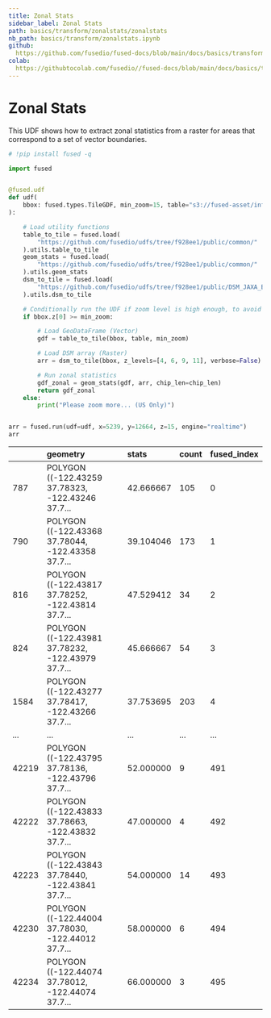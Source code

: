 ```yaml
---
title: Zonal Stats
sidebar_label: Zonal Stats
path: basics/transform/zonalstats/zonalstats
nb_path: basics/transform/zonalstats.ipynb
github:
  https://github.com/fusedio/fused-docs/blob/main/docs/basics/transform/zonalstats.ipynb
colab:
  https://githubtocolab.com/fusedio//fused-docs/blob/main/docs/basics/transform/zonalstats.ipynb
---
```



<LinkButtons
  githubUrl="https://github.com/fusedio/fused-docs/blob/main/docs/basics/transform/zonalstats.ipynb"
  colabUrl="https://githubtocolab.com/fusedio//fused-docs/blob/main/docs/basics/transform/zonalstats.ipynb"
/>

# Zonal Stats

This UDF shows how to extract zonal statistics from a raster for areas that correspond
to a set of vector boundaries.

```python
# !pip install fused -q
```

```python
import fused


@fused.udf
def udf(
    bbox: fused.types.TileGDF, min_zoom=15, table="s3://fused-asset/infra/building_msft_us/", chip_len=256
):

    # Load utility functions
    table_to_tile = fused.load(
        "https://github.com/fusedio/udfs/tree/f928ee1/public/common/"
    ).utils.table_to_tile
    geom_stats = fused.load(
        "https://github.com/fusedio/udfs/tree/f928ee1/public/common/"
    ).utils.geom_stats
    dsm_to_tile = fused.load(
        "https://github.com/fusedio/udfs/tree/f928ee1/public/DSM_JAXA_Example"
    ).utils.dsm_to_tile

    # Conditionally run the UDF if zoom level is high enough, to avoid blowing up the memory
    if bbox.z[0] >= min_zoom:

        # Load GeoDataFrame (Vector)
        gdf = table_to_tile(bbox, table, min_zoom)

        # Load DSM array (Raster)
        arr = dsm_to_tile(bbox, z_levels=[4, 6, 9, 11], verbose=False)

        # Run zonal statistics
        gdf_zonal = geom_stats(gdf, arr, chip_len=chip_len)
        return gdf_zonal
    else:
        print("Please zoom more... (US Only)")


arr = fused.run(udf=udf, x=5239, y=12664, z=15, engine="realtime")
arr
```


|       | geometry                                          | stats     | count   | fused_index   |
|:------|:--------------------------------------------------|:----------|:--------|:--------------|
| 787   | POLYGON ((-122.43259 37.78323, -122.43246 37.7... | 42.666667 | 105     | 0             |
| 790   | POLYGON ((-122.43368 37.78044, -122.43358 37.7... | 39.104046 | 173     | 1             |
| 816   | POLYGON ((-122.43817 37.78252, -122.43814 37.7... | 47.529412 | 34      | 2             |
| 824   | POLYGON ((-122.43981 37.78232, -122.43979 37.7... | 45.666667 | 54      | 3             |
| 1584  | POLYGON ((-122.43277 37.78417, -122.43266 37.7... | 37.753695 | 203     | 4             |
| ...   | ...                                               | ...       | ...     | ...           |
| 42219 | POLYGON ((-122.43795 37.78136, -122.43796 37.7... | 52.000000 | 9       | 491           |
| 42222 | POLYGON ((-122.43833 37.78663, -122.43832 37.7... | 47.000000 | 4       | 492           |
| 42223 | POLYGON ((-122.43843 37.78440, -122.43841 37.7... | 54.000000 | 14      | 493           |
| 42230 | POLYGON ((-122.44004 37.78030, -122.44012 37.7... | 58.000000 | 6       | 494           |
| 42234 | POLYGON ((-122.44074 37.78012, -122.44074 37.7... | 66.000000 | 3       | 495           |

```python

```
